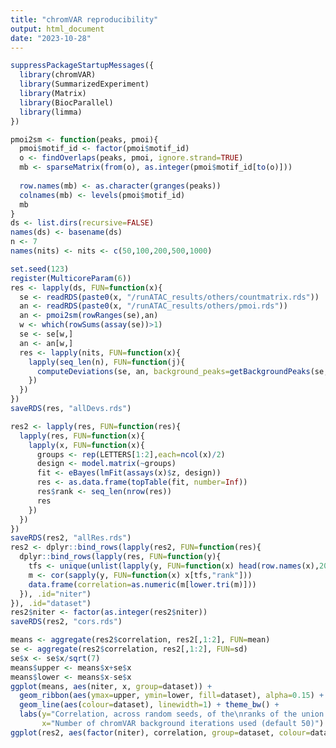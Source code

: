 ```yaml
---
title: "chromVAR reproducibility"
output: html_document
date: "2023-10-28"
---
```


```r
suppressPackageStartupMessages({
  library(chromVAR)
  library(SummarizedExperiment)
  library(Matrix)
  library(BiocParallel)
  library(limma)
})
```

```r
pmoi2sm <- function(peaks, pmoi){
  pmoi$motif_id <- factor(pmoi$motif_id)
  o <- findOverlaps(peaks, pmoi, ignore.strand=TRUE)
  mb <- sparseMatrix(from(o), as.integer(pmoi$motif_id[to(o)]))
  
  row.names(mb) <- as.character(granges(peaks))
  colnames(mb) <- levels(pmoi$motif_id)
  mb
}
ds <- list.dirs(recursive=FALSE)
names(ds) <- basename(ds)
n <- 7
names(nits) <- nits <- c(50,100,200,500,1000)
```


```r
set.seed(123)
register(MulticoreParam(6))
res <- lapply(ds, FUN=function(x){
  se <- readRDS(paste0(x, "/runATAC_results/others/countmatrix.rds"))
  an <- readRDS(paste0(x, "/runATAC_results/others/pmoi.rds"))
  an <- pmoi2sm(rowRanges(se),an)
  w <- which(rowSums(assay(se))>1)
  se <- se[w,]
  an <- an[w,]
  res <- lapply(nits, FUN=function(x){
    lapply(seq_len(n), FUN=function(j){
      computeDeviations(se, an, background_peaks=getBackgroundPeaks(se, niterations=x))
    })
  })
})
saveRDS(res, "allDevs.rds")

res2 <- lapply(res, FUN=function(res){
  lapply(res, FUN=function(x){
    lapply(x, FUN=function(x){
      groups <- rep(LETTERS[1:2],each=ncol(x)/2)
      design <- model.matrix(~groups)
      fit <- eBayes(lmFit(assays(x)$z, design))
      res <- as.data.frame(topTable(fit, number=Inf))
      res$rank <- seq_len(nrow(res))
      res
    })
  })
})
saveRDS(res2, "allRes.rds")
res2 <- dplyr::bind_rows(lapply(res2, FUN=function(res){
  dplyr::bind_rows(lapply(res, FUN=function(y){
    tfs <- unique(unlist(lapply(y, FUN=function(x) head(row.names(x),20))))
    m <- cor(sapply(y, FUN=function(x) x[tfs,"rank"]))
    data.frame(correlation=as.numeric(m[lower.tri(m)]))
  }), .id="niter")
}), .id="dataset")
res2$niter <- factor(as.integer(res2$niter))
saveRDS(res2, "cors.rds")
```

```r
means <- aggregate(res2$correlation, res2[,1:2], FUN=mean)
se <- aggregate(res2$correlation, res2[,1:2], FUN=sd)
se$x <- se$x/sqrt(7)
means$upper <- means$x+se$x
means$lower <- means$x-se$x
ggplot(means, aes(niter, x, group=dataset)) + 
  geom_ribbon(aes(ymax=upper, ymin=lower, fill=dataset), alpha=0.15) + 
  geom_line(aes(colour=dataset), linewidth=1) + theme_bw() +
  labs(y="Correlation, across random seeds, of the\nranks of the union of top 20 motifs",
       x="Number of chromVAR background iterations used (default 50)")
ggplot(res2, aes(factor(niter), correlation, group=dataset, colour=dataset)) + stat_summary()
```

